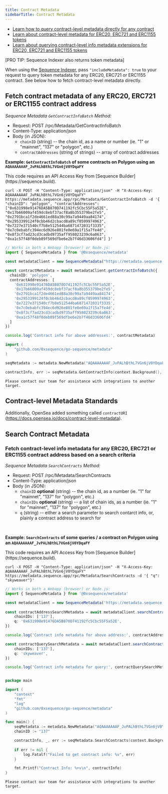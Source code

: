 ---
title: Contract Metadata
sidebarTitle: Contract Metadata
---

* [Learn how to query contract-level metadata directly for any contract](/api/metadata/examples/token-metadata#fetch-token-metadata-for-any-erc721-or-erc1155-contract)
* [Learn about contract-level metadata for ERC20, ERC721 and ERC1155 tokens](/api/metadata/examples/token-metadata#token-metadata-standards)
* [Learn about querying contract-level info metadata extensions for ERC20, ERC721 and ERC1155 tokens](/api/metadata/examples/contract-metadata#search-contract-metadata)

<Note>
[PRO TIP: Sequence Indexer also returns token metadata]

When using the [Sequence Indexer](/api/indexer/overview), pass `"includeMetadata": true` to your request to
query token metadata for any ERC20, ERC721 or ERC1155 contract. See below how to fetch
contract-level metadata directly.
</Note>

## Fetch contract metadata of any ERC20, ERC721 or ERC1155 contract address

*Sequence Metadata `GetContractInfoBatch` Method:*

* Request: POST /rpc/Metadata/GetContractInfoBatch
* Content-Type: application/json
* Body (in JSON):
  * `chainID` (string) -- the chain id, as a name or number (ie. "1" or "mainnet", "137" or "polygon", etc.)
  * `contractAddresses` (string of strings) -- array of contract addresses


**Example: `GetContractInfoBatch` of some contracts on Polygon using an `AQAAAAAAAF_JvPALhBthL7VGn6jV0YDqaFY`**

<Note>
This code requires an API Access Key from [Sequence Builder](https://sequence.build).
</Note>

<CodeGroup>

```shell cURL
curl -X POST -H "Content-Type: application/json" -H "X-Access-Key: AQAAAAAAAF_JvPALhBthL7VGn6jV0YDqaFY" https://metadata.sequence.app/rpc/Metadata/GetContractInfoBatch -d '{ "chainID": "polygon", "contractAddresses": ["0x631998e91476DA5B870D741192fc5Cbc55F5a52E", "0x17b66009af459dc8ebf37acf8a8b355379be2fe5", "0x2791bca1f2de4661ed88a30c99a7a9449aa84174", "0x2953399124f0cbb46d2cbacd8a89cf0599974963", "0x7227e371540cf7b8e512544ba6871472031f3335", "0x7c0ebabfc394ec6d926e801fe0e69a1f15a7fe4d", "0x8f3cf7ad23cd3cadbd9735aff958023239c6a063", "0xa1c57f48f0deb89f569dfbe6e2b7f46d33606fd4"] }'
```

```ts Typescript
// Works in both a Webapp (browser) or Node.js:
import { SequenceMetadata } from '@0xsequence/metadata'

const metadataClient = new SequenceMetadata("https://metadata.sequence.app", "AQAAAAAAAF_JvPALhBthL7VGn6jV0YDqaFY")

const contractMetadata = await metadataClient.getContractInfoBatch({
  chainID: 'polygon',
  contractAddresses: [
    '0x631998e91476DA5B870D741192fc5Cbc55F5a52E',
    '0x17b66009af459dc8ebf37acf8a8b355379be2fe5',
    '0x2791bca1f2de4661ed88a30c99a7a9449aa84174',
    '0x2953399124f0cbb46d2cbacd8a89cf0599974963',
    '0x7227e371540cf7b8e512544ba6871472031f3335',
    '0x7c0ebabfc394ec6d926e801fe0e69a1f15a7fe4d',
    '0x8f3cf7ad23cd3cadbd9735aff958023239c6a063',
    '0xa1c57f48f0deb89f569dfbe6e2b7f46d33606fd4'
  ]
})

console.log('Contract info for above addresses:', contractMetadata)
```

```go Go
import (
	"github.com/0xsequence/go-sequence/metadata"
)

seqMetadata := metadata.NewMetadata("AQAAAAAAAF_JvPALhBthL7VGn6jV0YDqaFY")

contractInfo, err := seqMetadata.GetContractInfo(context.Background(), "polygon", "0x631998e91476DA5B870D741192fc5Cbc55F5a52E")
```

```shell Other
Please contact our team for assistance with integrations to another target.
```

</CodeGroup>

## Contract-level Metadata Standards

Additionally, OpenSea added something called `contractURI` (https://docs.opensea.io/docs/contract-level-metadata).

## Search Contract Metadata

### Fetch contract-level info metadata for any ERC20, ERC721 or ERC1155 contract address based on a search criteria

*Sequence Metadata `SearchContracts` Method:*

* Request: POST /rpc/Metadata/SearchContracts
* Content-Type: application/json
* Body (in JSON):
  * `chainID` **optional**  (string) -- the chain id, as a number (ie. "1" for "mainnet", "137" for "polygon", etc.)
  * `chainIDs` **optional** (string) -- a list of chain ids, as a number (ie. "1" for "mainnet", "137" for "polygon", etc.)
  * `q` (string) -- either a search parameter to search contarct info, or, plainly a contract address to search for

<br />

**Example: `SearchContracts` of some queries / a contract on Polygon using an `AQAAAAAAAF_JvPALhBthL7VGn6jV0YDqaFY`**

<Note>
This code requires an API Access Key from [Sequence Builder](https://sequence.build).
</Note>

<CodeGroup>

```shell cURL
curl -X POST -H "Content-Type: application/json" -H "X-Access-Key: AQAAAAAAAF_JvPALhBthL7VGn6jV0YDqaFY" https://metadata.sequence.app/rpc/Metadata/SearchContracts -d '{ "q": "skyweaver"}'
```

```ts Typescript
// Works in both a Webapp (browser) or Node.js:
import { SequenceMetadata } from '@0xsequence/metadata'

const metadataClient = new SequenceMetadata('https://metadata.sequence.app', 'AQAAAAAAAF_JvPALhBthL7VGn6jV0YDqaFY')
    
const contractAddressSearchMetadata = await metadataClient.searchContracts({
    chainIDs: ['137'],
    q: '0x631998e91476DA5B870D741192fc5Cbc55F5a52E',
})

console.log('Contract info metadata for above address:', contractAddressSearchMetadata)

const contractQuerySearchMetadata = await metadataClient.searchContracts({
    chainIDs: ['137'],
    q: 'skyweaver',
})

console.log('Contract info metadata for query:', contractQuerySearchMetadata)
```

```go Go

package main

import (
	"context"
	"fmt"
	"log"
	"github.com/0xsequence/go-sequence/metadata"
)

func main() {
	seqMetadata := metadata.NewMetadata("AQAAAAAAAF_JvPALhBthL7VGn6jV0YDqaFY")
	chainID := "137"

	contractInfo, _, err := seqMetadata.SearchContracts(context.Background(), "0x631998e91476DA5B870D741192fc5Cbc55F5a52E", &chainID, nil, nil)
	
	if err != nil {
		log.Fatalf("Failed to get contract info: %v", err)
	}

	fmt.Printf("Contract Info: %+v\n", contractInfo)
}
```

```shell Other
Please contact our team for assistance with integrations to another target.
```

</CodeGroup>